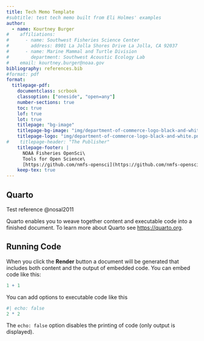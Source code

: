 ```yaml
---
title: Tech Memo Template
#subtitle: test tech memo built from Eli Holmes' examples 
author: 
  - name: Kourtney Burger
#    affiliations:
#      - name: Southwest Fisheries Science Center
#        address: 8901 La Jolla Shores Drive La Jolla, CA 92037
#      - name: Marine Mammal and Turtle Division
#        department: Southwest Acoustic Ecology Lab
#    email: kourtney.burger@noaa.gov
bibliography: references.bib
#format: pdf
format: 
  titlepage-pdf:
    documentclass: scrbook
    classoption: ["oneside", "open=any"]
    number-sections: true
    toc: true
    lof: true
    lot: true
    titlepage: "bg-image"
    titlepage-bg-image: "img/department-of-commerce-logo-black-and-white.png"
    titlepage-logo: "img/department-of-commerce-logo-black-and-white.png"
#    titlepage-header: "The Publisher"
    titlepage-footer: |
      NOAA Fisheries OpenSci\
      Tools for Open Science\
      [https://github.com/nmfs-opensci](https://github.com/nmfs-opensci)\
    keep-tex: true
---
```


## Quarto

Test reference @nosal2011

Quarto enables you to weave together content and executable code into a finished document. To learn more about Quarto see <https://quarto.org>.

## Running Code

When you click the **Render** button a document will be generated that includes both content and the output of embedded code. You can embed code like this:

```r
1 + 1
```

You can add options to executable code like this

```r
#| echo: false
2 * 2
```

The `echo: false` option disables the printing of code (only output is displayed).
